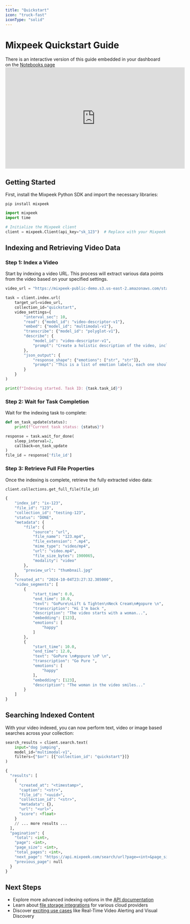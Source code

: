 ```yaml
---
title: "Quickstart"
icon: "truck-fast"
iconType: "solid"
---
```


# Mixpeek Quickstart Guide

<Note>
  There is an interactive version of this guide embedded in your dashboard on
  the <a href="https://dash.mixpeek.com/notebooks">Notebooks page</a>
</Note>

<iframe
  width="560"
  height="315"
  src="https://www.youtube.com/embed/jkIXzfKBvM0"
  title="YouTube video player"
  frameborder="0"
  allow="accelerometer; autoplay; clipboard-write; encrypted-media; gyroscope; picture-in-picture"
  allowfullscreen
></iframe>

## Getting Started

First, install the Mixpeek Python SDK and import the necessary libraries:

`pip install mixpeek`

```python
import mixpeek
import time

# Initialize the Mixpeek client
client = mixpeek.Client(api_key="sk_123")  # Replace with your Mixpeek API key
```

## Indexing and Retrieving Video Data

### Step 1: Index a Video

Start by indexing a video URL. This process will extract various data points from the video based on your specified settings.

```python
video_url = "https://mixpeek-public-demo.s3.us-east-2.amazonaws.com/starter/aussie_agility.mp4"

task = client.index.url(
    target_url=video_url,
    collection_id="quickstart",
    video_settings={
        "interval_sec": 10,
        "read": {"model_id": "video-descriptor-v1"},
        "embed": {"model_id": "multimodal-v1"},
        "transcribe": {"model_id": "polyglot-v1"},
        "describe": {
            "model_id": "video-descriptor-v1",
            "prompt": "Create a holistic description of the video, include sounds and screenplay"
        },
        "json_output": {
            "response_shape": {"emotions": ["str", "str"]},
            "prompt": "This is a list of emotion labels, each one should be a string representing the scene."
        }
    }
)

print(f"Indexing started. Task ID: {task.task_id}")
```

### Step 2: Wait for Task Completion

Wait for the indexing task to complete:

```python
def on_task_update(status):
    print(f"Current task status: {status}")

response = task.wait_for_done(
    sleep_interval=2,
    callback=on_task_update
)
file_id = response['file_id']
```

### Step 3: Retrieve Full File Properties

Once the indexing is complete, retrieve the fully extracted video data:

```python
client.collections.get_full_file(file_id)

{
    "index_id": "ix-123",
    "file_id": "123",
    "collection_id": "testing-123",
    "status": "DONE",
    "metadata": {
        "file": {
            "source": "url",
            "file_name": "123.mp4",
            "file_extension": ".mp4",
            "mime_type": "video/mp4",
            "url": "video.mp4",
            "file_size_bytes": 1900065,
            "modality": "video"
        },
        "preview_url": "thumbnail.jpg"
    },
    "created_at": "2024-10-04T23:27:32.305000",
    "video_segments": [
        {
            "start_time": 0.0,
            "end_time": 10.0,
            "text": "GoPure\nLift & Tighten\nNeck Cream\n#gopure \n",
            "transcription": "Hi I'm back ",
            "description": "The video starts with a woman...",
            "embedding": [123],
            "emotions": [
                "happy"
            ]
        },
        {
            "start_time": 10.0,
            "end_time": 12.0,
            "text": "GoPure \n#gopure \nP \n",
            "transcription": "Go Pure ",
            "emotions": [
                "happy"
            ],
            "embedding": [123],
            "description": "The woman in the video smiles..."
        }
    ]
}

```

## Searching Indexed Content

With your video indexed, you can now perform text, video or image based searches across your collection:

```python
search_results = client.search.text(
    input="dog jumping",
    model_id="multimodal-v1",
    filters={"$or": [{"collection_id": "quickstart"}]}
)

{
  "results": [
    {
      "created_at": "<timestamp>",
      "caption": "<str>",
      "file_id": "<uuid>",
      "collection_id": "<str>",
      "metadata": {},
      "url": "<url>",
      "score": <float>
    }
    // ... more results ...
  ],
  "pagination": {
    "total": <int>,
    "page": <int>,
    "page_size": <int>,
    "total_pages": <int>,
    "next_page": "https://api.mixpeek.com/search/url?page=<int>&page_size=<int>",
    "previous_page": null
  }
}

```

## Next Steps

- Explore more advanced indexing options in the [API documentation](/api-documentation)
- Learn about [file storage integrations](/integrations) for various cloud providers
- Discover [exciting use cases](/use-cases) like Real-Time Video Alerting and Visual Discovery
